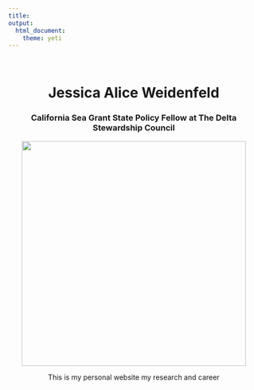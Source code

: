 ```yaml
---
title:
output: 
  html_document: 
    theme: yeti
---
```


<br>
<center># **Jessica Alice Weidenfeld**
<center>### California Sea Grant State Policy Fellow at The Delta Stewardship Council


<center>![](./pictures/seahotdog.jpg){width=450px}

This is my personal website my research and career 


